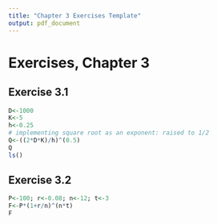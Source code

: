 ```yaml
---
title: "Chapter 3 Exercises Template"
output: pdf_document
---
```


# Exercises, Chapter 3

## Exercise 3.1

```r
D<-1000
K<-5
h<-0.25
# implementing square root as an exponent: raised to 1/2
Q<-((2*D*K)/h)^(0.5)
Q
ls()
```

## Exercise 3.2

```r

P<-100; r<-0.08; n<-12; t<-3
F<-P*(1+r/n)^(n*t)
F
```

